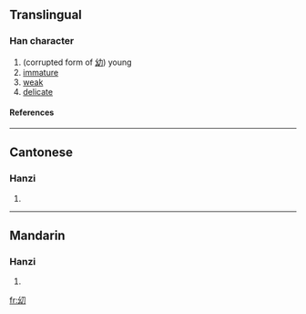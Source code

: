 ==Translingual==
===Han character===
{{Han char|rn=18|rad=刀|as=03|sn=5|four=|canj=女戈尸竹 (VISH)}}
# (corrupted form of [[幼]]) young
# [[immature]]
# [[weak]]
# [[delicate]]
====References====
{{Han ref|kx=0342.041|hdz=21093.080|uh=34DC|ud=13532}}

----
==Cantonese==
===Hanzi===
{{yue-hanzi|jyut=|y=jaau3, jiu3}}
# {{defn|Cantonese}}

----
==Mandarin==
===Hanzi===
{{cmn-hanzi|pin=[[yòu]] (you4)|wg=yu<sup>4</sup>}}
# {{defn|Mandarin}}

[[fr:㓜]]